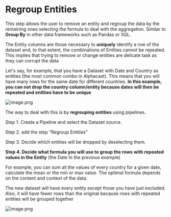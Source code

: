 # Regroup Entities
 
This step allows the user to remove an entity and regroup the data by the remaining ones selecting the formula to deal with the aggregation. Similar to **Group By** in other data frameworks such as Pandas or SQL.

The Entity columns are those necessary to **uniquely** identify a row of the dataset and, to that extent, the combinations of Entities cannot be repeated. This implies that trying to remove or change entities are delicate task as they can corrupt the data

Let's say, for example, that you have a Dataset with Date and Country as entities (the most common combo in Alphacast). This means that you will have many rows for the same date for different countries. **In this example, you can not drop the country column/entity because dates will then be repeated and entities have to be unique**

![image.png](https://alphacast-images.s3.us-west-2.amazonaws.com/next-s3-uploads/3a6d2d1c-4e00-45dc-8eb4-f46568aedd37/image.png)

The way to deal with this is by **regrouping entities** using pipelines.

Step 1. Create a Pipeline and select the Dataset source.

Step 2. add the step "Regroup Entities"

Step 3. Decide which entities will be dropped by deselecting them.

**Step 4. Decide what formula you will use to group the rows with repeated values in the Entity** (the Date In the previous example)

For example, you can sum all the values of every country for a given date, calculate the mean or the min or max value. The optimal formula depends on the content and context of the data.

The new dataset will have every entity except those you have just excluded. Also, it will have fewer rows than the original because rows with repeated entities will be grouped together


![image.png](https://alphacast-images.s3.us-west-2.amazonaws.com/next-s3-uploads/e72cc144-9a31-4c02-99f3-0e54333f7302/image.png)
